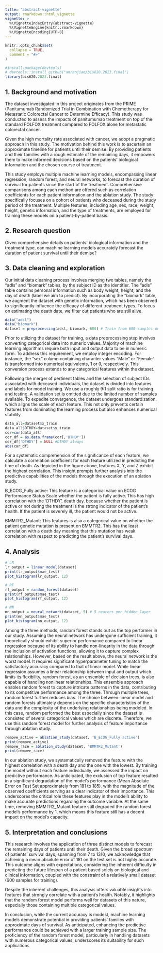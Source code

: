 ```yaml
---
title: "abstract-vignette"
output: rmarkdown::html_vignette
vignette: >
  %\VignetteIndexEntry{abstract-vignette}
  %\VignetteEngine{knitr::rmarkdown}
  %\VignetteEncoding{UTF-8}
---
```


```r
knitr::opts_chunk$set(
  collapse = TRUE,
  comment = "#>"
)
```

```r
#install.package(devtools)
# devtools::install_github("anranjiao/bis620.2023.final")
library(bis620.2023.final)
```

## 1. Background and motivation

The dataset investigated in this project originates from the PRIME (Panitumumab Randomized Trial in Combination with Chemotherapy for Metastatic Colorectal Cancer to Determine Efficacy). This study was conducted to assess the impacts of panitumumab treatment on top of the standard FOLFOX treatment compared to FOLFOX alone for metastatic colorectal cancer. 

Given the high mortality rate associated with cancer, we adopt a pragmatic approach in this study. The motivation behind this work is to ascertain an approximate timeline for patients until their demise. By providing patients and their families with a rough estimate of the remaining days, it empowers them to make informed decisions based on the patients’ biological information and the chosen course of treatment.

This study employs multiple machine learning models, encompassing linear regression, random forest, and neural networks, to forecast the duration of survival for patients since the start of the treatment. Comprehensive comparisons among each method are offered such as correlation coefficients for each patient information and the ablation study. The study specifically focuses on a cohort of patients who deceased during the study period of the treatment. Multiple features, including age, sex, race, weight, height, genetic information, and the type of treatments, are employed for training these models on a patient-by-patient basis.

## 2. Research question

Given comprehensive details on patients' biological information and the treatment type, can machine learning models accurately forecast the duration of patient survival until their demise?

## 3. Data cleaning and exploration

Our initial data cleaning process involves merging two tables, namely the "adls" and "biomark" tables, by the subject ID as the identifier. The "adls" table contains personal information such as body weight, height, and the day of death (label we aim to predict). By incorporating the "biomark" table, we augment the dataset with genetic information, which has been observed to significantly influence the efficacy of different treatment types. To focus on estimating the death date, we filter out patients who are still alive.

```r
data("adsl")
data("biomark")
dataset = preprocessing(adsl, biomark, 600) # Train from 600 samples out of 687
```

Prior to utilizing the dataset for training, a data preprocessing step involves converting categorical data into numeric values. Majority of machine learning algorithms require both input and output data to be in numeric form. To address this requirement, we employ integer encoding. For instance, the "sex" column containing character values "Male" or "Female" is transformed into numerical equivalents, 1 or 0, respectively. This conversion process extends to any categorical features within the dataset.

Following the merger of pertinent tables and the selection of subject IDs associated with deceased individuals, the dataset is divided into features and labels for model training. We use a roughly 9:1 split ratio is for training and testing. A validation set is omitted due to the limited number of samples available. To expedite convergence, the dataset undergoes standardization, which aligns the scale of each feature. This not only prevents certain features from dominating the learning process but also enhances numerical stability.

```r
data_all=dataset$x_train
data_all$DTHDY=dataset$y_train
cor=cor(data_all)
cor_df = as.data.frame(cor[,'DTHDY'])
cor_df['DTHDY'] = NULL #DTHDY always 
abs(cor_df)
```

For a systematic comprehension of the significance of each feature, we calculate a correlation coefficient for each feature utilized in predicting the time of death. As depicted in the figure above, features X, Y, and Z exhibit the highest correlation. This insight prompts further analysis into the predictive capabilities of the models through the execution of an ablation study.

B_ECOG_Fully active: This feature is a categorical value on ECOG Performance Status Scale whether the patient is fully active. This has high correlation with the 'DTHDY', death day, because whether the patient is active or not during the treatment is the strong indicator of the patient's health. If the patient is severely ill, the patient would not be active.

BMMTR2_Mutant: This features is also a categorical value on whether the patient genetic mutation is present on BMMTR2. This has the least correlation with a death day meaning that this mutation has weak correlation with respect to predicting the patient's survival days. 

## 4. Analysis

```r
# LR
lr_output = linear_model(dataset)
print(lr_output$mae_test)
plot_histogram(lr_output, 12)
```

```r
# RF
rf_output = random_forest(dataset)
print(rf_output$mae_test)
plot_histogram(rf_output, 12)
```

```r
# NN
nn_output = neural_network(dataset, 5) # 5 neurons per hidden layer
print(nn_output$mae_test)
plot_histogram(nn_output, 12)
```

Among the three methods, random forest stands out as the top performer in our study. Assuming the neural network has undergone sufficient training, it theoretically should exhibit superior performance compared to linear regression because of its ability to handle non-linearity in the data through the inclusion of activation functions, allowing it to capture complex relationships. However, based on the result above, the neural network is the worst model. It requires significant hyperparameter tuning to match the satisfactory accuracy compared to that of linear model. While linear regression assumes a linear relationship between input and output which limits its flexibility, random forest, as an ensemble of decision trees, is also capable of handling nonlinear relationships. This ensemble approach enables random forest to capture intricate patterns in the data, contributing to its competitive performance among the three. Through multiple trees, random forest further reduces bias. The choice between linear model and random forests ultimately depends on the specific characteristics of the data and the complexity of the underlying relationships being modeled. In this case, random performed the best especially since the dataset is consisted of several categorical values which are discrete. Therefore, we use this random forest model for further analysis of feature importance through ablation study.

```r
remove_active = ablation_study(dataset, 'B_ECOG_Fully active')
print(remove_active)
remove_race = ablation_study(dataset, 'BMMTR2_Mutant')
print(remove_race)
```
In our ablation study, we systematically removed the feature with the highest correlation with a death day and the one with the lowest. By training the model without each feature individually, we assessed the impact on predictive performance. As anticipated, the exclusion of top feature resulted in a significant degradation of the model's performance (Mean Absolute Error on Test Set approximately from 181 to 185), with the magnitude of the observed coefficients serving as a clear indicator of their importance. This underscores the critical role these features play in the model's ability to make accurate predictions regarding the outcome variable. At the same time, removing BMMTR2_Mutant feature still degraded the random forest model's performance by 1, which means this feature still has a decent impact on the model's capacity. 

## 5. Interpretation and conclusions

This research involves the application of three distinct models to forecast the remaining days of patients until their death. Given the broad spectrum of patients' survival days, spanning from 7 to 1310, we acknowledge that achieving a mean absolute error of 181 on the test set is not highly accurate. This outcome aligns with expectations, considering the inherent difficulty in predicting the future lifespan of a patient based solely on biological and clinical information, coupled with the constraint of a relatively small dataset (600 samples for training).

Despite the inherent challenges, this analysis offers valuable insights into features that strongly correlate with a patient's health. Notably, it highlights that the random forest model performs well for datasets of this nature, especially those containing multiple categorical values.

In conclusion, while the current accuracy is modest, machine learning models demonstrate potential in providing patients' families with approximate days of survival. As anticipated, enhancing the predictive performance could be achieved with a larger training sample size. The proficiency of the random forest model, particularly in handling datasets with numerous categorical values, underscores its suitability for such applications. 
